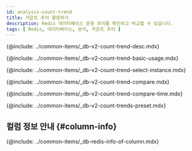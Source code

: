 ```yaml
---
id: analysis-count-trend
title: 카운트 추이 활용하기
description: Redis 데이터베이스 운용 추이를 확인하고 비교할 수 있습니다.
tags: [ Redis, 데이터베이스, 분석, 카운트 추이 ]
---
```


<!-- description-->
{@include: ../common-items/_db-v2-count-trend-desc.mdx}


<!-- ## 기본 화면 안내-->
{@include: ../common-items/_db-v2-count-trend-basic-usage.mdx} 

<!-- ### 비교 대상 선택하기-->
{@include: ../common-items/_db-v2-count-trend-select-instance.mdx} 

<!-- ### 액티브 세션 정보 비교하기-->
{@include: ../common-items/_db-v2-count-trend-compare.mdx} 

<!-- ### 특정 시간 비교하기-->
{@include: ../common-items/_db-v2-count-trend-compare-time.mdx}

<!--## 프리셋-->
{@include: ../common-items/_db-v2-count-trends-preset.mdx} 

## 컬럼 정보 안내 {#column-info}

{@include: ../common-items/_db-redis-info-of-column.mdx}  